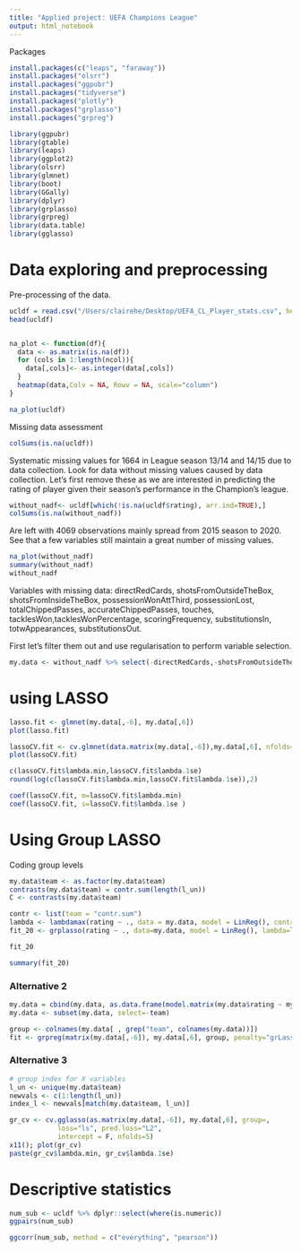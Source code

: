 ```yaml
---
title: "Applied project: UEFA Champions League"
output: html_notebook
---
```

Packages 

```r
install.packages(c("leaps", "faraway"))
install.packages("olsrr")
install.packages("ggpubr")
install.packages("tidyverse")
install.packages("plotly")
install.packages("grplasso")
install.packages("grpreg")

```

```r
library(ggpubr)
library(gtable)
library(leaps)
library(ggplot2)
library(olsrr)
library(glmnet)
library(boot)
library(GGally)
library(dplyr)
library(grplasso)
library(grpreg)
library(data.table)
library(gglasso)
```



# Data exploring and preprocessing


Pre-processing of the data. 

```r
ucldf = read.csv("/Users/clairehe/Desktop/UEFA_CL_Player_stats.csv", header=T)
head(ucldf)


na_plot <- function(df){
  data <- as.matrix(is.na(df))
  for (cols in 1:length(ncol)){
    data[,cols]<- as.integer(data[,cols])
  }
  heatmap(data,Colv = NA, Rowv = NA, scale="column")
}

na_plot(ucldf)
```
Missing data assessment

```r
colSums(is.na(ucldf))
```
Systematic missing values for 1664 in League season 13/14 and 14/15 due to data collection. 
Look for data without missing values caused by data collection. Let's first remove these as we are interested in predicting the rating of player given their season's performance in the Champion's league. 
```r
without_nadf<- ucldf[which(!is.na(ucldf$rating), arr.ind=TRUE),]
colSums(is.na(without_nadf))

```
Are left with 4069 observations mainly spread from 2015 season to 2020. See that a few variables still maintain a great number of missing values. 
```r
na_plot(without_nadf)
summary(without_nadf)
without_nadf
```
Variables with missing data:  directRedCards, shotsFromOutsideTheBox, shotsFromInsideTheBox, possessionWonAttThird, possessionLost, totalChippedPasses, accurateChippedPasses, touches, tacklesWon,tacklesWonPercentage, scoringFrequency, substitutionsIn, totwAppearances, substitutionsOut. 

First let's filter them out and use regularisation to perform variable selection. 




```r
my.data <- without_nadf %>% select(-directRedCards,-shotsFromOutsideTheBox,-shotsFromInsideTheBox,-possessionWonAttThird,-possessionLost,-totalChippedPasses,-accurateChippedPasses,-touches,-tacklesWon,-tacklesWonPercentage,-scoringFrequency,-substitutionsIn, -totwAppearances,-substitutionsOut)
```

# using LASSO
```r
lasso.fit <- glmnet(my.data[,-6], my.data[,6])
plot(lasso.fit)
```

```r
lassoCV.fit <- cv.glmnet(data.matrix(my.data[,-6]),my.data[,6], nfolds=10)
plot(lassoCV.fit)
```

```r
c(lassoCV.fit$lambda.min,lassoCV.fit$lambda.1se)
round(log(c(lassoCV.fit$lambda.min,lassoCV.fit$lambda.1se)),2)
```

```r
coef(lassoCV.fit, m=lassoCV.fit$lambda.min)
coef(lassoCV.fit, s=lassoCV.fit$lambda.1se )
```


# Using Group LASSO
Coding group levels


```r
my.data$team <- as.factor(my.data$team)
contrasts(my.data$team) = contr.sum(length(l_un))
C <- contrasts(my.data$team)
```


```r
contr <- list(team = "contr.sum")
lambda <- lambdamax(rating ~ ., data = my.data, model = LinReg(), contrasts = contr, center=TRUE, standardize = TRUE) * 0.8^(0:8)
fit_20 <- grplasso(rating ~ ., data=my.data, model = LinReg(), lambda=lambda, center = TRUE, standardize = TRUE, contrasts = contr)
```
```r
fit_20
```
```r
summary(fit_20)
```

### Alternative 2
```r
my.data = cbind(my.data, as.data.frame(model.matrix(my.data$rating ~ my.data$team)))
my.data <- subset(my.data, select=-team)
```

```r
group <- colnames(my.data[ , grep("team", colnames(my.data))])
fit <- grpreg(matrix(my.data[,-6]), my.data[,6], group, penalty="grLasso")
```
### Alternative 3

```r
# group index for X variables
l_un <- unique(my.data$team)
newvals <- c(1:length(l_un))
index_l <- newvals[match(my.data$team, l_un)]
```

```r
gr_cv <- cv.gglasso(as.matrix(my.data[,-6]), my.data[,6], group=, 
            loss="ls", pred.loss="L2", 
            intercept = F, nfolds=5)
x11(); plot(gr_cv)
paste(gr_cv$lambda.min, gr_cv$lambda.1se)
```


# Descriptive statistics


```r
num_sub <- ucldf %>% dplyr::select(where(is.numeric))
ggpairs(num_sub)
```

```r
ggcorr(num_sub, method = c("everything", "pearson")) 
```





